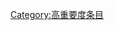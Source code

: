{{catmore1|[[WikiProject:职业摔角|WikiProject:职业摔角]]}}
{{Articles by Importance|topic=职业摔角|project=职业摔角|format=TOC}}
{{emptycat}}

[[Category:高重要度条目|Category:高重要度条目]]